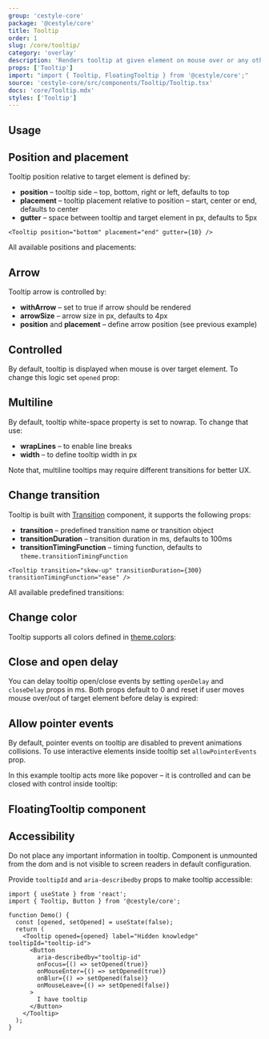 ```yaml
---
group: 'cestyle-core'
package: '@cestyle/core'
title: Tooltip
order: 1
slug: /core/tooltip/
category: 'overlay'
description: 'Renders tooltip at given element on mouse over or any other event'
props: ['Tooltip']
import: "import { Tooltip, FloatingTooltip } from '@cestyle/core';"
source: 'cestyle-core/src/components/Tooltip/Tooltip.tsx'
docs: 'core/Tooltip.mdx'
styles: ['Tooltip']
---
```



## Usage

<Demo data={TooltipDemos.configurator} />

## Position and placement

Tooltip position relative to target element is defined by:

- **position** – tooltip side – top, bottom, right or left, defaults to top
- **placement** – tooltip placement relative to position – start, center or end, defaults to center
- **gutter** – space between tooltip and target element in px, defaults to 5px

```tsx
<Tooltip position="bottom" placement="end" gutter={10} />
```

All available positions and placements:

<Demo data={TooltipDemos.positions} />

## Arrow

Tooltip arrow is controlled by:

- **withArrow** – set to true if arrow should be rendered
- **arrowSize** – arrow size in px, defaults to 4px
- **position** and **placement** – define arrow position (see previous example)

<Demo data={TooltipDemos.arrow} />

## Controlled

By default, tooltip is displayed when mouse is over target element.
To change this logic set `opened` prop:

<Demo data={TooltipDemos.controlled} />

## Multiline

By default, tooltip white-space property is set to nowrap. To change that use:

- **wrapLines** – to enable line breaks
- **width** – to define tooltip width in px

Note that, multiline tooltips may require different transitions for better UX.

<Demo data={TooltipDemos.multiline} />

## Change transition

Tooltip is built with [Transition](/core/transition/) component, it supports the following props:

- **transition** – predefined transition name or transition object
- **transitionDuration** – transition duration in ms, defaults to 100ms
- **transitionTimingFunction** – timing function, defaults to `theme.transitionTimingFunction`

```tsx
<Tooltip transition="skew-up" transitionDuration={300} transitionTimingFunction="ease" />
```

All available predefined transitions:

<Demo data={TooltipDemos.transitions} />

## Change color

Tooltip supports all colors defined in [theme.colors](/theming/extend-theme/#default-colors):

<Demo data={TooltipDemos.colors} />

## Close and open delay

You can delay tooltip open/close events by setting `openDelay` and `closeDelay` props in ms.
Both props default to 0 and reset if user moves mouse over/out of target element before delay is expired:

<Demo data={TooltipDemos.delay} />

## Allow pointer events

By default, pointer events on tooltip are disabled to prevent animations collisions.
To use interactive elements inside tooltip set `allowPointerEvents` prop.

In this example tooltip acts more like popover –
it is controlled and can be closed with control inside tooltip:

<Demo data={TooltipDemos.pointerEvents} />

## FloatingTooltip component

<Demo data={TooltipDemos.floating} />

## Accessibility

Do not place any important information in tooltip.
Component is unmounted from the dom and is not visible to screen readers in default configuration.

Provide `tooltipId` and `aria-describedby` props to make tooltip accessible:

```tsx
import { useState } from 'react';
import { Tooltip, Button } from '@cestyle/core';

function Demo() {
  const [opened, setOpened] = useState(false);
  return (
    <Tooltip opened={opened} label="Hidden knowledge" tooltipId="tooltip-id">
      <Button
        aria-describedby="tooltip-id"
        onFocus={() => setOpened(true)}
        onMouseEnter={() => setOpened(true)}
        onBlur={() => setOpened(false)}
        onMouseLeave={() => setOpened(false)}
      >
        I have tooltip
      </Button>
    </Tooltip>
  );
}
```
